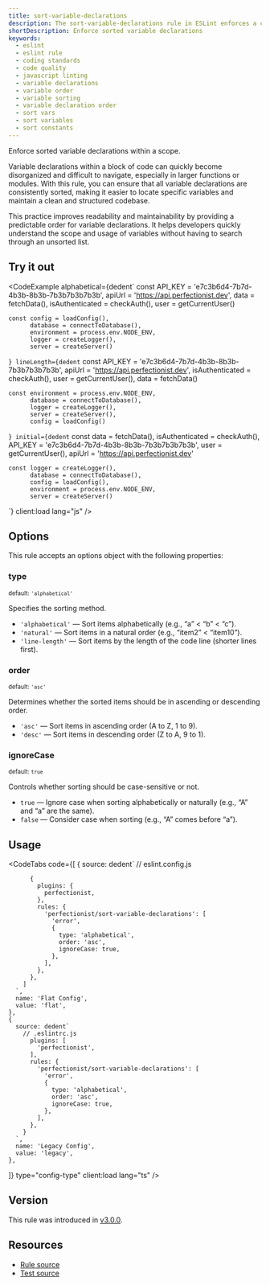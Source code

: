 ```yaml
---
title: sort-variable-declarations
description: The sort-variable-declarations rule in ESLint enforces a consistent order of variable declarations within a scope, improving code readability and maintainability
shortDescription: Enforce sorted variable declarations
keywords:
  - eslint
  - eslint rule
  - coding standards
  - code quality
  - javascript linting
  - variable declarations
  - variable order
  - variable sorting
  - variable declaration order
  - sort vars
  - sort variables
  - sort constants
---
```



Enforce sorted variable declarations within a scope.

Variable declarations within a block of code can quickly become disorganized and difficult to navigate, especially in larger functions or modules. With this rule, you can ensure that all variable declarations are consistently sorted, making it easier to locate specific variables and maintain a clean and structured codebase.

This practice improves readability and maintainability by providing a predictable order for variable declarations. It helps developers quickly understand the scope and usage of variables without having to search through an unsorted list.

## Try it out

<CodeExample
  alphabetical={dedent`
    const API_KEY = 'e7c3b6d4-7b7d-4b3b-8b3b-7b3b7b3b7b3b',
          apiUrl = 'https://api.perfectionist.dev',
          data = fetchData(),
          isAuthenticated = checkAuth(),
          user = getCurrentUser()

    const config = loadConfig(),
          database = connectToDatabase(),
          environment = process.env.NODE_ENV,
          logger = createLogger(),
          server = createServer()
  `}
  lineLength={dedent`
    const API_KEY = 'e7c3b6d4-7b7d-4b3b-8b3b-7b3b7b3b7b3b',
          apiUrl = 'https://api.perfectionist.dev',
          isAuthenticated = checkAuth(),
          user = getCurrentUser(),
          data = fetchData()

    const environment = process.env.NODE_ENV,
          database = connectToDatabase(),
          logger = createLogger(),
          server = createServer(),
          config = loadConfig()
  `}
  initial={dedent`
    const data = fetchData(),
          isAuthenticated = checkAuth(),
          API_KEY = 'e7c3b6d4-7b7d-4b3b-8b3b-7b3b7b3b7b3b',
          user = getCurrentUser(),
          apiUrl = 'https://api.perfectionist.dev'

    const logger = createLogger(),
          database = connectToDatabase(),
          config = loadConfig(),
          environment = process.env.NODE_ENV,
          server = createServer()
  `}
  client:load
  lang="js"
/>

## Options

This rule accepts an options object with the following properties:

### type

<sub>default: `'alphabetical'`</sub>

Specifies the sorting method.

- `'alphabetical'` — Sort items alphabetically (e.g., “a” < “b” < “c”).
- `'natural'` — Sort items in a natural order (e.g., “item2” < “item10”).
- `'line-length'` — Sort items by the length of the code line (shorter lines first).

### order

<sub>default: `'asc'`</sub>

Determines whether the sorted items should be in ascending or descending order.

- `'asc'` — Sort items in ascending order (A to Z, 1 to 9).
- `'desc'` — Sort items in descending order (Z to A, 9 to 1).

### ignoreCase

<sub>default: `true`</sub>

Controls whether sorting should be case-sensitive or not.

- `true` — Ignore case when sorting alphabetically or naturally (e.g., “A” and “a” are the same).
- `false` — Consider case when sorting (e.g., “A” comes before “a”).

## Usage

<CodeTabs
  code={[
    {
      source: dedent`
        // eslint.config.js

          {
            plugins: {
              perfectionist,
            },
            rules: {
              'perfectionist/sort-variable-declarations': [
                'error',
                {
                  type: 'alphabetical',
                  order: 'asc',
                  ignoreCase: true,
                },
              ],
            },
          },
        ]
      `,
      name: 'Flat Config',
      value: 'flat',
    },
    {
      source: dedent`
        // .eslintrc.js
          plugins: [
            'perfectionist',
          ],
          rules: {
            'perfectionist/sort-variable-declarations': [
              'error',
              {
                type: 'alphabetical',
                order: 'asc',
                ignoreCase: true,
              },
            ],
          },
        }
      `,
      name: 'Legacy Config',
      value: 'legacy',
    },
  ]}
  type="config-type"
  client:load
  lang="ts"
/>

## Version

This rule was introduced in [v3.0.0](https://github.com/azat-io/eslint-plugin-perfectionist/releases/tag/v3.0.0).

## Resources

- [Rule source](https://github.com/azat-io/eslint-plugin-perfectionist/blob/main/rules/sort-variable-declarations.ts)
- [Test source](https://github.com/azat-io/eslint-plugin-perfectionist/blob/main/test/sort-variable-declarations.test.ts)

